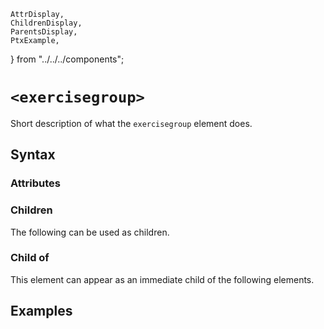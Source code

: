     AttrDisplay,
    ChildrenDisplay,
    ParentsDisplay,
    PtxExample,
} from "../../../components";

# `<exercisegroup>`

Short description of what the `exercisegroup` element does.

## Syntax

### Attributes

<AttrDisplay name="exercisegroup" />

### Children

The following can be used as children.

<ChildrenDisplay name="exercisegroup" />

### Child of

This element can appear as an immediate child of the following elements.

<ParentsDisplay name="exercisegroup" />

## Examples

    